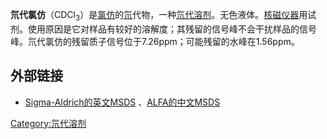 {{No footnotes|time=2020-01-16T07:44:29+00:00}}
{{Chembox
| ImageFile = Chloroform-d.png
| ImageSize = 100px
| IUPACName = Trichloro(<sup>2</sup>H)methane
| OtherNames = 氯仿-d；氯仿-D
| Section1 = {{Chembox Identifiers
|  CASNo = 865-49-6
|  CASNo_Ref = {{cascite|correct|CAS}}
|  ChemSpiderID  =  64654
|  InChIKey  =  HEDRZPFGACZZDS-MICDWDOJEH
|  EINECS  =  212-742-4
|  PubChem  =  71583
|  SMILES  =  ClC(Cl)(Cl)[2H]
|  InChI  =  1/CHCl3/c2-1(3)4/h1H/i1D
|  ChemSpiderID_Ref  = {{chemspidercite|correct|chemspider}}|  ChEBI_Ref  = {{ebicite|changed|EBI}}|  ChEBI  =  85365
|  UNNumber  =  1888
|  Beilstein  =  1697633
|  StdInChI  =  1S/CHCl3/c2-1(3)4/h1H/i1D
|  StdInChI_Ref  = {{stdinchicite|correct|chemspider}}|  StdInChIKey  =  HEDRZPFGACZZDS-MICDWDOJSA-N
|  StdInChIKey_Ref  = {{stdinchicite|correct|chemspider}}
}}
| Section2 = {{Chembox Properties
|   Formula = CDCl<sub>3</sub>
|   MolarMass = 120.38 
|   Appearance = 
|   Density = 1.5 g/cm<sup>3</sup>
|   MeltingPt = -64 °C
|   BoilingPt = 60.9 °C
|   Solubility = 
  }}
| Section7 = {{Chembox Hazards
|   wxxfh={{wxxfh|Xn}}
|   NFPA-H = 2
|   NFPA-F = 0
|   NFPA-R = 0
|   NFPA-O = 
|   RPhrases = {{R22}}, {{R38}}, {{R40}}, {{R48/20/22}}
|   SPhrases = {{S36/37}}
|   FlashPt = 
|   Autoignition = 
  }}
}}
'''氘代氯仿'''（CDCl<sub>3</sub>）是[[氯仿|氯仿]]的[[氘|氘]]代物，一种[[氘代溶剂|氘代溶剂]]。无色液体。[[核磁共振波谱法|核磁仪器]]用试剂。使用原因是它对样品有较好的溶解度；其残留的信号峰不会干扰样品的信号峰。氘代氯仿的残留质子信号位于7.26ppm；可能残留的水峰在1.56ppm。

==外部链接==
*[http://www.sigmaaldrich.com/catalog/ProductDetail.do?N4=570699|ALDRICH&N5=SEARCH_CONCAT_PNO|BRAND_KEY&F=SPEC Sigma-Aldrich的英文MSDS] {{Wayback|url=http://www.sigmaaldrich.com/catalog/ProductDetail.do?N4=570699%7CALDRICH&N5=SEARCH_CONCAT_PNO%7CBRAND_KEY&F=SPEC |date=20100516024626 }}、[http://www.alfa.com/content/msds/Chinese/89541.pdf ALFA的中文MSDS]{{Dead link|date=2019年11月 |bot=InternetArchiveBot |fix-attempted=yes }}
{{核磁共振溶剂列表}}
[[Category:氘代溶剂|Category:氘代溶剂]]